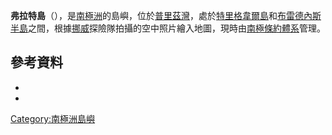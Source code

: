 {{coord|68|33|S|77|58|E|source:GNIS|display=title}}

'''弗拉特島'''（{{lang-nn|Flutter Island}}），是[[南極洲|南極洲]]的島嶼，位於[[普里茲灣|普里茲灣]]，處於[[特里格韋爾島|特里格韋爾島]]和[[布雷德內斯半島|布雷德內斯半島]]之間，根據[[挪威|挪威]]探險隊拍攝的空中照片繪入地圖，現時由[[南極條約體系|南極條約體系]]管理。

==參考資料==
*{{cite gnis | type = antarid | id = 5070| name = Flutter Island | accessdate = 2012-03-28}}
*{{usgs-gazetteer|id=5070}}

{{Antarctica-geo-stub}}
[[Category:南極洲島嶼|Category:南極洲島嶼]]